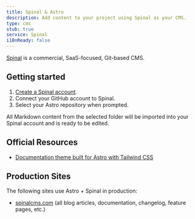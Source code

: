 ```yaml
---
title: Spinal & Astro
description: Add content to your project using Spinal as your CMS.
type: cms
stub: true
service: Spinal
i18nReady: false
---
```


[Spinal](https://spinalcms.com/cms-for-astro/) is a commercial, SaaS-focused, Git-based CMS.

## Getting started

1. [Create a Spinal account](https://spinalcms.com/signup/).
2. Connect your GitHub account to Spinal.
3. Select your Astro repository when prompted.

All Markdown content from the selected folder will be imported into your Spinal account and is ready to be edited.

## Official Resources
- [Documentation theme built for Astro with Tailwind CSS](https://spinalcms.com/resources/astro-documentation-theme-with-tailwind-css/)
## Production Sites

The following sites use Astro + Spinal in production:

- [spinalcms.com](https://spinalcms.com/) (all blog articles, documentation, changelog, feature pages, etc.)
